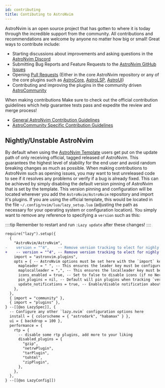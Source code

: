 ```yaml
---
id: contributing
title: Contibuting to AstroNvim
---
```


AstroNvim is an open source project that has gotten to where it is today through the incredible support from the community. All contributions and recommendations are welcome by anyone no matter how big or small! Great ways to contribute include:

- Starting discussions about improvements and asking questions in the [AstroNvim Discord](https://discord.astronvim.com)
- Submitting Bug Reports and Feature Requests to the [AstroNvim GitHub Issues](https://github.com/AstroNvim/AstroNvim/issues)
- Opening [Pull Requests](https://github.com/AstroNvim/AstroNvim/pulls) (Either in the core AstroNvim repository or any of the core plugins such as [AstroCore](https://github.com/AstroNvim/astrocore), [AstroLSP](https://github.com/AstroNvim/astrolsp), [AstroUI](https://github.com/AstroNvim/astrocore))
- Contributing and improving the plugins in the community driven [AstroCommunity](https://github.com/AstroNvim/astrocommunity)

When making contributions Make sure to check out the official contribution guidelines which help guarantee tests pass and expedite the review and merge process!

- [General AstroNvim Contribution Guidelines](https://github.com/AstroNvim/.github/blob/main/CONTRIBUTING.md)
- [AstroCommunity Specific Contribution Guidelines](https://github.com/AstroNvim/astrocommunity/blob/main/CONTRIBUTING.md)

## Nightly/Unstable AstroNvim

By default when using the [AstroNvim Template](https://github.com/AstroNvim/template) users get put on the update path of only receiving official, tagged released of AstroNvim. This guarantees the highest level of stability for the end user and avoid random breaking changes as much as possible. When making contributions to AstroNvim such as opening issues, you may want to test unreleased code to see if it resolves any problems or verify if a bug is already fixed. This can be achieved by simply disabling the default version pinning of AstroNvim that is set by the template. This version pinning and configuration will be located wherever you add the `AstroNvim/AstroNvim` repository and import it's plugins. If you are using the official template, this would be located in the file `~/.config/nvim/lua/lazy_setup.lua` (adjusting the path as necessary for your operating system or configuration location). You simply want to remove any reference to specifying a `version` such as this:

::::tip
Remember to restart and run `:Lazy update` after these changes!
::::

```diff lang="lua" title="lua/lazy_setup.lua" collapse={8-12,14-33}
require("lazy").setup({
  {
    "AstroNvim/AstroNvim",
-    version = "^4",    -- Remove version tracking to elect for nighly AstroNvim
+    -- version = "^4", -- Remove version tracking to elect for nighly AstroNvim
    import = "astronvim.plugins",
    opts = { -- AstroNvim options must be set here with the `import` key
      mapleader = " ", -- This ensures the leader key must be configured before Lazy is set up
      maplocalleader = ",", -- This ensures the localleader key must be configured before Lazy is set up
      icons_enabled = true, -- Set to false to disable icons (if no Nerd Font is available)
      pin_plugins = nil, -- Default will pin plugins when tracking `version` of AstroNvim, set to true/false to override
      update_notifications = true, -- Enable/disable notification about running `:Lazy update` twice to update pinned plugins
    },
  },
  { import = "community" },
  { import = "plugins" },
} --[[@as LazySpec]], {
  -- Configure any other `lazy.nvim` configuration options here
  install = { colorscheme = { "astrodark", "habamax" } },
  ui = { backdrop = 100 },
  performance = {
    rtp = {
      -- disable some rtp plugins, add more to your liking
      disabled_plugins = {
        "gzip",
        "netrwPlugin",
        "tarPlugin",
        "tohtml",
        "zipPlugin",
      },
    },
  },
} --[[@as LazyConfig]])
```
